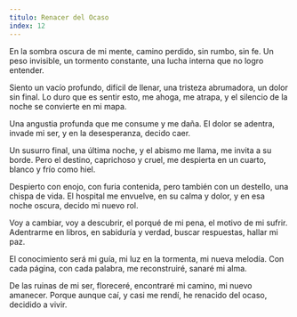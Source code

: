 ```yaml
---
titulo: Renacer del Ocaso
index: 12
---
```


En la sombra oscura de mi mente,
camino perdido, sin rumbo, sin fe.
Un peso invisible, un tormento constante,
una lucha interna que no logro entender.

Siento un vacío profundo, difícil de llenar,
una tristeza abrumadora, un dolor sin final.
Lo duro que es sentir esto, me ahoga, me atrapa,
y el silencio de la noche se convierte en mi mapa.

Una angustia profunda que me consume y me daña.
El dolor se adentra, invade mi ser,
y en la desesperanza, decido caer.

Un susurro final, una última noche,
y el abismo me llama, me invita a su borde.
Pero el destino, caprichoso y cruel,
me despierta en un cuarto, blanco y frío como hiel.

Despierto con enojo, con furia contenida,
pero también con un destello, una chispa de vida.
El hospital me envuelve, en su calma y dolor,
y en esa noche oscura, decido mi nuevo rol.

Voy a cambiar, voy a descubrir,
el porqué de mi pena, el motivo de mi sufrir.
Adentrarme en libros, en sabiduría y verdad,
buscar respuestas, hallar mi paz.

El conocimiento será mi guía,
mi luz en la tormenta, mi nueva melodía.
Con cada página, con cada palabra,
me reconstruiré, sanaré mi alma.

De las ruinas de mi ser, floreceré,
encontraré mi camino, mi nuevo amanecer.
Porque aunque caí, y casi me rendí,
he renacido del ocaso, decidido a vivir.
